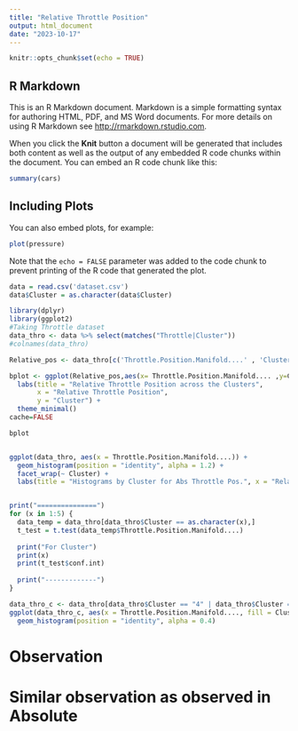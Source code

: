 ```yaml
---
title: "Relative Throttle Position"
output: html_document
date: "2023-10-17"
---
```


```r
knitr::opts_chunk$set(echo = TRUE)
```

## R Markdown

This is an R Markdown document. Markdown is a simple formatting syntax for authoring HTML, PDF, and MS Word documents. For more details on using R Markdown see <http://rmarkdown.rstudio.com>.

When you click the **Knit** button a document will be generated that includes both content as well as the output of any embedded R code chunks within the document. You can embed an R code chunk like this:

```r
summary(cars)
```

## Including Plots

You can also embed plots, for example:

```r
plot(pressure)
```

Note that the `echo = FALSE` parameter was added to the code chunk to prevent printing of the R code that generated the plot.
```r
data = read.csv('dataset.csv')
data$Cluster = as.character(data$Cluster)

```

```r
library(dplyr)
library(ggplot2)
#Taking Throttle dataset
data_thro <- data %>% select(matches("Throttle|Cluster"))
#colnames(data_thro)

Relative_pos <- data_thro[c('Throttle.Position.Manifold....' , 'Cluster')]

bplot <- ggplot(Relative_pos,aes(x= Throttle.Position.Manifold.... ,y=Cluster)) + geom_boxplot(fill = "red", color = "black") + 
  labs(title = "Relative Throttle Position across the Clusters",
       x = "Relative Throttle Position",
       y = "Cluster") +  
  theme_minimal() 
cache=FALSE

bplot


ggplot(data_thro, aes(x = Throttle.Position.Manifold....)) +
  geom_histogram(position = "identity", alpha = 1.2) +
  facet_wrap(~ Cluster) +  
  labs(title = "Histograms by Cluster for Abs Throttle Pos.", x = "Relative_Throttle_position", y = "Frequency")


print("===============")
for (x in 1:5) {
  data_temp = data_thro[data_thro$Cluster == as.character(x),]
  t_test = t.test(data_temp$Throttle.Position.Manifold....)
  
  print("For Cluster")
  print(x)
  print(t_test$conf.int)
  
  print("-------------")
}
```




```r
data_thro_c <- data_thro[data_thro$Cluster == "4" | data_thro$Cluster == "5",]
ggplot(data_thro_c, aes(x = Throttle.Position.Manifold...., fill = Cluster)) +
  geom_histogram(position = "identity", alpha = 0.4)
```


<h1> Observation <h1>
Similar observation as observed in Absolute

